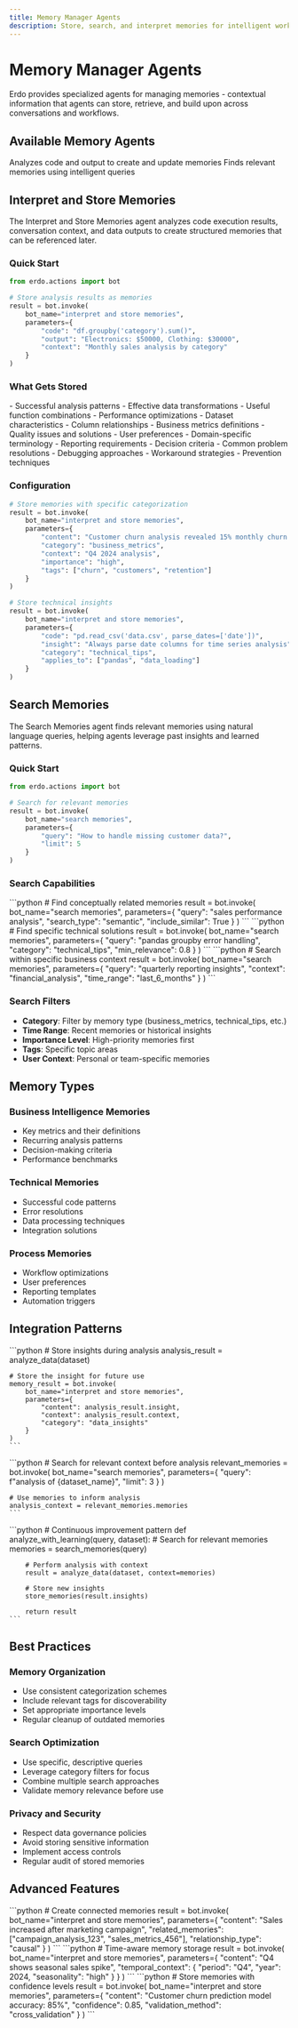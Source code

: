 ```yaml
---
title: Memory Manager Agents
description: Store, search, and interpret memories for intelligent workflows
---
```


# Memory Manager Agents

Erdo provides specialized agents for managing memories - contextual information that agents can store, retrieve, and build upon across conversations and workflows.

## Available Memory Agents

<CardGroup cols={2}>
  <Card
    title="Interpret and Store Memories"
    icon="brain"
    href="#interpret-and-store-memories"
  >
    Analyzes code and output to create and update memories
  </Card>
  <Card title="Search Memories" icon="magnifying-glass" href="#search-memories">
    Finds relevant memories using intelligent queries
  </Card>
</CardGroup>

## Interpret and Store Memories

The Interpret and Store Memories agent analyzes code execution results, conversation context, and data outputs to create structured memories that can be referenced later.

### Quick Start

```python
from erdo.actions import bot

# Store analysis results as memories
result = bot.invoke(
    bot_name="interpret and store memories",
    parameters={
        "code": "df.groupby('category').sum()",
        "output": "Electronics: $50000, Clothing: $30000",
        "context": "Monthly sales analysis by category"
    }
)
```

### What Gets Stored

<AccordionGroup>
  <Accordion title="Code Insights">
    - Successful analysis patterns - Effective data transformations - Useful
    function combinations - Performance optimizations
  </Accordion>
  <Accordion title="Data Patterns">
    - Dataset characteristics - Column relationships - Business metrics
    definitions - Quality issues and solutions
  </Accordion>
  <Accordion title="Business Context">
    - User preferences - Domain-specific terminology - Reporting requirements -
    Decision criteria
  </Accordion>
  <Accordion title="Error Solutions">
    - Common problem resolutions - Debugging approaches - Workaround strategies
    - Prevention techniques
  </Accordion>
</AccordionGroup>

### Configuration

```python
# Store memories with specific categorization
result = bot.invoke(
    bot_name="interpret and store memories",
    parameters={
        "content": "Customer churn analysis revealed 15% monthly churn rate",
        "category": "business_metrics",
        "context": "Q4 2024 analysis",
        "importance": "high",
        "tags": ["churn", "customers", "retention"]
    }
)

# Store technical insights
result = bot.invoke(
    bot_name="interpret and store memories",
    parameters={
        "code": "pd.read_csv('data.csv', parse_dates=['date'])",
        "insight": "Always parse date columns for time series analysis",
        "category": "technical_tips",
        "applies_to": ["pandas", "data_loading"]
    }
)
```

## Search Memories

The Search Memories agent finds relevant memories using natural language queries, helping agents leverage past insights and learned patterns.

### Quick Start

```python
from erdo.actions import bot

# Search for relevant memories
result = bot.invoke(
    bot_name="search memories",
    parameters={
        "query": "How to handle missing customer data?",
        "limit": 5
    }
)
```

### Search Capabilities

<Tabs>
  <Tab title="Semantic Search">
    ```python
    # Find conceptually related memories
    result = bot.invoke(
        bot_name="search memories",
        parameters={
            "query": "sales performance analysis",
            "search_type": "semantic",
            "include_similar": True
        }
    )
    ```
  </Tab>
  <Tab title="Technical Search">
    ```python
    # Find specific technical solutions
    result = bot.invoke(
        bot_name="search memories",
        parameters={
            "query": "pandas groupby error handling",
            "category": "technical_tips",
            "min_relevance": 0.8
        }
    )
    ```
  </Tab>
  <Tab title="Context-Aware Search">
    ```python
    # Search within specific business context
    result = bot.invoke(
        bot_name="search memories",
        parameters={
            "query": "quarterly reporting insights",
            "context": "financial_analysis",
            "time_range": "last_6_months"
        }
    )
    ```
  </Tab>
</Tabs>

### Search Filters

- **Category**: Filter by memory type (business_metrics, technical_tips, etc.)
- **Time Range**: Recent memories or historical insights
- **Importance Level**: High-priority memories first
- **Tags**: Specific topic areas
- **User Context**: Personal or team-specific memories

## Memory Types

### Business Intelligence Memories

- Key metrics and their definitions
- Recurring analysis patterns
- Decision-making criteria
- Performance benchmarks

### Technical Memories

- Successful code patterns
- Error resolutions
- Data processing techniques
- Integration solutions

### Process Memories

- Workflow optimizations
- User preferences
- Reporting templates
- Automation triggers

## Integration Patterns

<AccordionGroup>
  <Accordion title="Agent Workflows">
    ```python
    # Store insights during analysis
    analysis_result = analyze_data(dataset)

    # Store the insight for future use
    memory_result = bot.invoke(
        bot_name="interpret and store memories",
        parameters={
            "content": analysis_result.insight,
            "context": analysis_result.context,
            "category": "data_insights"
        }
    )
    ```

  </Accordion>
  <Accordion title="Context Building">
    ```python
    # Search for relevant context before analysis
    relevant_memories = bot.invoke(
        bot_name="search memories",
        parameters={
            "query": f"analysis of {dataset_name}",
            "limit": 3
        }
    )

    # Use memories to inform analysis
    analysis_context = relevant_memories.memories
    ```

  </Accordion>
  <Accordion title="Learning Loops">
    ```python
    # Continuous improvement pattern
    def analyze_with_learning(query, dataset):
        # Search for relevant memories
        memories = search_memories(query)

        # Perform analysis with context
        result = analyze_data(dataset, context=memories)

        # Store new insights
        store_memories(result.insights)

        return result
    ```

  </Accordion>
</AccordionGroup>

## Best Practices

### Memory Organization

- Use consistent categorization schemes
- Include relevant tags for discoverability
- Set appropriate importance levels
- Regular cleanup of outdated memories

### Search Optimization

- Use specific, descriptive queries
- Leverage category filters for focus
- Combine multiple search approaches
- Validate memory relevance before use

### Privacy and Security

- Respect data governance policies
- Avoid storing sensitive information
- Implement access controls
- Regular audit of stored memories

## Advanced Features

<Tabs>
  <Tab title="Memory Relationships">
    ```python
    # Create connected memories
    result = bot.invoke(
        bot_name="interpret and store memories",
        parameters={
            "content": "Sales increased after marketing campaign",
            "related_memories": ["campaign_analysis_123", "sales_metrics_456"],
            "relationship_type": "causal"
        }
    )
    ```
  </Tab>
  <Tab title="Temporal Context">
    ```python
    # Time-aware memory storage
    result = bot.invoke(
        bot_name="interpret and store memories",
        parameters={
            "content": "Q4 shows seasonal sales spike",
            "temporal_context": {
                "period": "Q4",
                "year": 2024,
                "seasonality": "high"
            }
        }
    )
    ```
  </Tab>
  <Tab title="Confidence Scoring">
    ```python
    # Store memories with confidence levels
    result = bot.invoke(
        bot_name="interpret and store memories",
        parameters={
            "content": "Customer churn prediction model accuracy: 85%",
            "confidence": 0.85,
            "validation_method": "cross_validation"
        }
    )
    ```
  </Tab>
</Tabs>
